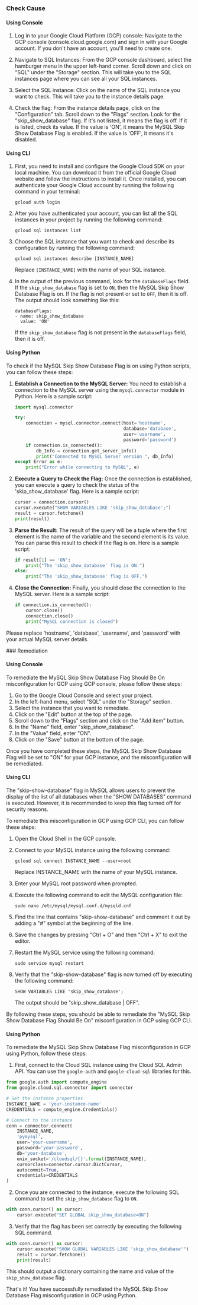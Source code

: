 

<Tabs><Tab title='Cause'>
### Check Cause

#### Using Console

1. Log in to your Google Cloud Platform (GCP) console: Navigate to the GCP console (console.cloud.google.com) and sign in with your Google account. If you don't have an account, you'll need to create one.

2. Navigate to SQL Instances: From the GCP console dashboard, select the hamburger menu in the upper left-hand corner. Scroll down and click on "SQL" under the "Storage" section. This will take you to the SQL instances page where you can see all your SQL instances.

3. Select the SQL instance: Click on the name of the SQL instance you want to check. This will take you to the instance details page.

4. Check the flag: From the instance details page, click on the "Configuration" tab. Scroll down to the "Flags" section. Look for the "skip_show_database" flag. If it's not listed, it means the flag is off. If it is listed, check its value. If the value is 'ON', it means the MySQL Skip Show Database Flag is enabled. If the value is 'OFF', it means it's disabled.

#### Using CLI

1. First, you need to install and configure the Google Cloud SDK on your local machine. You can download it from the official Google Cloud website and follow the instructions to install it. Once installed, you can authenticate your Google Cloud account by running the following command in your terminal:

   ```
   gcloud auth login
   ```

2. After you have authenticated your account, you can list all the SQL instances in your project by running the following command:

   ```
   gcloud sql instances list
   ```

3. Choose the SQL instance that you want to check and describe its configuration by running the following command:

   ```
   gcloud sql instances describe [INSTANCE_NAME]
   ```

   Replace `[INSTANCE_NAME]` with the name of your SQL instance.

4. In the output of the previous command, look for the `databaseFlags` field. If the `skip_show_database` flag is set to `ON`, then the MySQL Skip Show Database Flag is on. If the flag is not present or set to `OFF`, then it is off. The output should look something like this:

   ```
   databaseFlags:
   - name: skip_show_database
     value: 'ON'
   ```

   If the `skip_show_database` flag is not present in the `databaseFlags` field, then it is off.

#### Using Python

To check if the MySQL Skip Show Database Flag is on using Python scripts, you can follow these steps:

1. **Establish a Connection to the MySQL Server:**
   You need to establish a connection to the MySQL server using the `mysql.connector` module in Python. Here is a sample script:

   ```python
   import mysql.connector

   try:
       connection = mysql.connector.connect(host='hostname',
                                            database='database',
                                            user='username',
                                            password='password')
       if connection.is_connected():
           db_Info = connection.get_server_info()
           print("Connected to MySQL Server version ", db_Info)
   except Error as e:
       print("Error while connecting to MySQL", e)
   ```

2. **Execute a Query to Check the Flag:**
   Once the connection is established, you can execute a query to check the status of the 'skip_show_database' flag. Here is a sample script:

   ```python
   cursor = connection.cursor()
   cursor.execute("SHOW VARIABLES LIKE 'skip_show_database';")
   result = cursor.fetchone()
   print(result)
   ```

3. **Parse the Result:**
   The result of the query will be a tuple where the first element is the name of the variable and the second element is its value. You can parse this result to check if the flag is on. Here is a sample script:

   ```python
   if result[1] == 'ON':
       print("The 'skip_show_database' flag is ON.")
   else:
       print("The 'skip_show_database' flag is OFF.")
   ```

4. **Close the Connection:**
   Finally, you should close the connection to the MySQL server. Here is a sample script:

   ```python
   if connection.is_connected():
       cursor.close()
       connection.close()
       print("MySQL connection is closed")
   ```

Please replace 'hostname', 'database', 'username', and 'password' with your actual MySQL server details.

</Tab>

<Tab title='Remediation'>
### Remediation

#### Using Console

To remediate the MySQL Skip Show Database Flag Should Be On misconfiguration for GCP using GCP console, please follow these steps:

1. Go to the Google Cloud Console and select your project.
2. In the left-hand menu, select "SQL" under the "Storage" section.
3. Select the instance that you want to remediate.
4. Click on the "Edit" button at the top of the page.
5. Scroll down to the "Flags" section and click on the "Add item" button.
6. In the "Name" field, enter "skip_show_database".
7. In the "Value" field, enter "ON".
8. Click on the "Save" button at the bottom of the page.

Once you have completed these steps, the MySQL Skip Show Database Flag will be set to "ON" for your GCP instance, and the misconfiguration will be remediated.

#### Using CLI

The "skip-show-database" flag in MySQL allows users to prevent the display of the list of all databases when the "SHOW DATABASES" command is executed. However, it is recommended to keep this flag turned off for security reasons. 

To remediate this misconfiguration in GCP using GCP CLI, you can follow these steps:

1. Open the Cloud Shell in the GCP console.
2. Connect to your MySQL instance using the following command:

   ```
   gcloud sql connect INSTANCE_NAME --user=root
   ```

   Replace INSTANCE_NAME with the name of your MySQL instance.

3. Enter your MySQL root password when prompted.
4. Execute the following command to edit the MySQL configuration file:

   ```
   sudo nano /etc/mysql/mysql.conf.d/mysqld.cnf
   ```

5. Find the line that contains "skip-show-database" and comment it out by adding a "#" symbol at the beginning of the line.
6. Save the changes by pressing "Ctrl + O" and then "Ctrl + X" to exit the editor.
7. Restart the MySQL service using the following command:

   ```
   sudo service mysql restart
   ```

8. Verify that the "skip-show-database" flag is now turned off by executing the following command:

   ```
   SHOW VARIABLES LIKE 'skip_show_database';
   ```

   The output should be "skip_show_database | OFF".

By following these steps, you should be able to remediate the "MySQL Skip Show Database Flag Should Be On" misconfiguration in GCP using GCP CLI.

#### Using Python

To remediate the MySQL Skip Show Database Flag misconfiguration in GCP using Python, follow these steps:

1. First, connect to the Cloud SQL instance using the Cloud SQL Admin API. You can use the `google-auth` and `google-cloud-sql` libraries for this.

```python
from google.auth import compute_engine
from google.cloud.sql.connector import connector

# Set the instance properties
INSTANCE_NAME = 'your-instance-name'
CREDENTIALS = compute_engine.Credentials()

# Connect to the instance
conn = connector.connect(
    INSTANCE_NAME,
    'pymysql',
    user='your-username',
    password='your-password',
    db='your-database',
    unix_socket='/cloudsql/{}'.format(INSTANCE_NAME),
    cursorclass=connector.cursor.DictCursor,
    autocommit=True,
    credentials=CREDENTIALS
)
```

2. Once you are connected to the instance, execute the following SQL command to set the `skip_show_database` flag to `ON`.

```python
with conn.cursor() as cursor:
    cursor.execute("SET GLOBAL skip_show_database=ON")
```

3. Verify that the flag has been set correctly by executing the following SQL command.

```python
with conn.cursor() as cursor:
    cursor.execute("SHOW GLOBAL VARIABLES LIKE 'skip_show_database'")
    result = cursor.fetchone()
    print(result)
```

This should output a dictionary containing the name and value of the `skip_show_database` flag.

That's it! You have successfully remediated the MySQL Skip Show Database Flag misconfiguration in GCP using Python.


</Tab>
</Tabs>